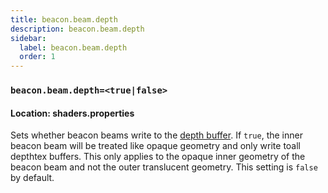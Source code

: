 ```yaml
---
title: beacon.beam.depth
description: beacon.beam.depth
sidebar:
  label: beacon.beam.depth
  order: 1
---
```


### `beacon.beam.depth=<true|false>`

#### Location: shaders.properties

Sets whether beacon beams write to the [depth buffer](/reference/buffers/depthtex). If `true`, the inner beacon beam will be treated like opaque geometry and only write toall depthtex buffers. This only applies to the opaque inner geometry of the beacon beam and not the outer translucent geometry. This setting is `false` by default.
